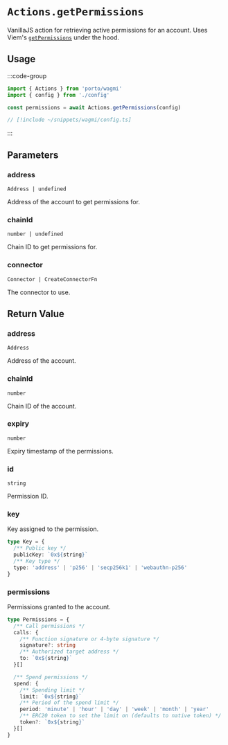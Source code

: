 # `Actions.getPermissions`

VanillaJS action for retrieving active permissions for an account. Uses Viem's [`getPermissions`](/sdk/viem/WalletActions/getPermissions) under the hood.

## Usage

:::code-group

```ts twoslash [example.ts]
import { Actions } from 'porto/wagmi'
import { config } from './config'

const permissions = await Actions.getPermissions(config)
```

```ts twoslash [config.ts] filename="config.ts"
// [!include ~/snippets/wagmi/config.ts]
```

:::

## Parameters

### address

`Address | undefined`

Address of the account to get permissions for.

### chainId

`number | undefined`

Chain ID to get permissions for.

### connector

`Connector | CreateConnectorFn`

The connector to use.

## Return Value

### address

`Address`

Address of the account.

### chainId

`number`

Chain ID of the account.

### expiry

`number`

Expiry timestamp of the permissions.

### id

`string`

Permission ID.

### key

Key assigned to the permission.

```ts
type Key = {
  /** Public key */
  publicKey: `0x${string}`
  /** Key type */
  type: 'address' | 'p256' | 'secp256k1' | 'webauthn-p256'
}
```

### permissions

Permissions granted to the account.

```ts
type Permissions = {
  /** Call permissions */
  calls: {
    /** Function signature or 4-byte signature */
    signature?: string
    /** Authorized target address */
    to: `0x${string}`
  }[]

  /** Spend permissions */
  spend: {
    /** Spending limit */
    limit: `0x${string}`
    /** Period of the spend limit */
    period: 'minute' | 'hour' | 'day' | 'week' | 'month' | 'year'
    /** ERC20 token to set the limit on (defaults to native token) */
    token?: `0x${string}`
  }[]
}

